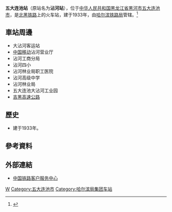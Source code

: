 {{Infobox China railway station
|车站名称 = 五大连池站
|图片 = 五大连池站-2017.jpg
|图片介绍 = 站舍（2017年8月）
|其他名称 = 沾河站
|车站拼音 = Wudalianchi
|英文名称 = Wudalianchi Railway Station
|车站代码 = 59692
|电报码 = WRB
|拼音码 = WDC
|车站地址 = [[黑龙江省|黑龙江省]][[黑河市|黑河市]][[五大连池市|五大连池市]]沾河林业局
|坐标 = {{coord|48.627213|N|126.610965|E|display=inline,title}}
|归属 = [[哈尔滨铁路局|哈尔滨铁路局]]
|车站等级 = [[三等站_(中铁)|三等站]]
|线路 = [[北黑铁路|北黑铁路]]
|月台数目 = 
|股道数目 = 
}}
'''五大连池站'''（原站名为'''沾河站'''），位于[[中华人民共和国|中华人民共和国]][[黑龙江省|黑龙江省]][[黑河市|黑河市]][[五大连池市|五大连池市]]，是[[北黑铁路|北黑铁路]]上的火车站，建于1933年，由[[哈尔滨铁路局|哈尔滨铁路局]]管辖。<ref>{{Cite web |url=http://search.huochepiao.com/huochezhan/jieshao/3177.htm |title=五大连池火车站介绍 |accessdate=2017-01-25 |archive-date=2016-08-01 |archive-url=https://web.archive.org/web/20160801155921/http://search.huochepiao.com/huochezhan/jieshao/3177.htm |dead-url=no }}</ref>

==車站周邊==
* 大沾河客运站
* [[中国移动|中国移动]]沾河营业厅
* 沾河工商分局
* 沾河四小
* 沾河林业局职工医院
* 沾河高级中学
* 沾河林业局
* 五大连池大沾河工业园
* [[吉黑高速公路|吉黑高速公路]]

==歷史==
* 建于1933年。
==參考資料==
{{reflist}}
==外部連結==
* [http://www.12306.cn/mormhweb/ 中国铁路客户服务中心]{{Wayback|url=http://www.12306.cn/mormhweb/ |date=20180205163941 }}
{{China-rail-stub}}
{{北黑铁路}}
[[Category:黑河市铁路车站|W]]
[[Category:五大连池市|Category:五大连池市]]
[[Category:哈尔滨局集团车站|Category:哈尔滨局集团车站]]